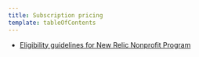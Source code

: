 ```yaml
---
title: Subscription pricing
template: tableOfContents
---
```


* [Eligibility guidelines for New Relic Nonprofit Program](/docs/accounts/accounts/subscription-pricing/eligibility-guidelines-new-relic-nonprofit-program)
